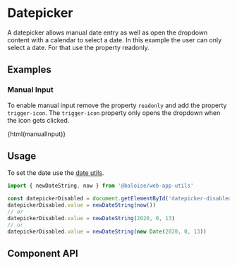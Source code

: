 
# Datepicker

A datepicker allows manual date entry as well as open the dropdown content with a calendar to select a date.
In this example the user can only select a date. For that use the property readonly.

<Preview className="has-visible-overflow" withSource="none">
  <Story id="02-form-datepicker--basic" />
</Preview>

## Examples

### Manual Input

To enable manual input remove the property `readonly` and add the property `trigger-icon`.
The `trigger-icon` property only opens the dropdown when the icon gets clicked.

<Preview className="has-visible-overflow" mdxSource={manualInput}>
  {html(manualInput)}
</Preview>

## Usage

To set the date use the [date utils](https://github.com/baloise/web-app-utils/blob/master/packages/utils/README.md).

```typescript
import { newDateString, now } from '@baloise/web-app-utils'

const datepickerDisabled = document.getElementById('datepicker-disabled')
datepickerDisabled.value = newDateString(now())
// or
datepickerDisabled.value = newDateString(2020, 0, 13)
// or
datepickerDisabled.value = newDateString(new Date(2020, 0, 13))
```

## Component API

<ArgsTable of={BalDatepicker} />

<Props />
